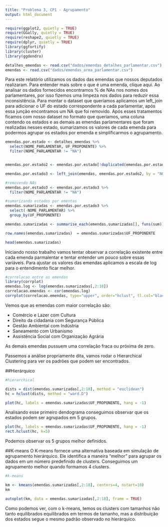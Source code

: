 ```yaml
---
title: "Problema 3, CP1 - Agrupamento"
output: html_document
---
```



```r
require(ggplot2, quietly = TRUE)
require(GGally, quietly = TRUE)
require(reshape2, quietly = TRUE)
require(dplyr, quietly = TRUE)
library(ggfortify)
library(cluster)
library(ggdendro)

```


```r
detalhes_emendas <- read.csv("dados/emendas_detalhes_parlamentar.csv")
emendas <- read.csv("dados/emendas_area_parlamentar.csv")

``` 


Para este relatório utilizamos os dados das emendas que nossos deputados realizaram. Para entender mais sobre o que é uma emenda, clique aqui. 
Ao analisar os dados fornecidos encontramos % de NAs nos nomes dos parlamentares, por isso fizemos uma limpeza nos dados para reduzir essa inconsistência. Para montar o dataset que queríamos aplicamos um left_join para adicionar o UF do estado correspondente a cada parlamentar, após essa junção encontramos um NA que foi removido. Após esses tratamentos ficamos com nosso dataset no formato que queríamos, uma coluna contendo os estados e as demais as emendas parlamentares que foram realizadas nesses estado, sumarizamos os valores de cada emenda para podermos agrupar os estados por emenda e simplificarmos o agrupamento.

```r

emendas.por.estado <- detalhes_emendas %>%
  select(NOME_PARLAMENTAR, UF_PROPONENTE) %>%
  filter(NOME_PARLAMENTAR != "NA")


emendas.por.estado2 <- emendas.por.estado[!duplicated(emendas.por.estado), ]

emendas.por.estado3 <- left_join(emendas, emendas.por.estado2, by = "NOME_PARLAMENTAR")

#removendo NAs
emendas.por.estado3 <- emendas.por.estado3 %>%
  filter(NOME_PARLAMENTAR != "NA")

#sumarizando estados por ementas
emendas.sumarizadas <- emendas.por.estado3 %>%
  select(-NOME_PARLAMENTAR) %>%
  group_by(UF_PROPONENTE)

emendas.sumarizadas <- summarise_each(emendas.sumarizadas[], funs(sum))

row.names(emendas.sumarizadas)  = emendas.sumarizadas$UF_PROPONENTE

head(emendas.sumarizadas)
``` 

Iniciando nosso trabalho vamos tentar observar a correlação existente entre cada emenda parmalentar e tentar entender um pouco sobre essas variáveis. Para ajustar os valores das emendas aplicamos a escala de log para o entendimento ficar melhor.

```r
#correlacao entre as emendas
library(corrplot)
emendas.log <- log(emendas.sumarizadas[,2:18])
correlacao.emendas <- cor(emendas.log)
corrplot(correlacao.emendas, type="upper", order="hclust", tl.col="black", tl.srt=45)

```
Vemos que as emendas com maior correlação são:

- Comércio e Lazer com Cultura
- Direito da cidadania com Segurança Pública
- Gestão Ambiental com Indústria
- Saneamento com Urbanismo
- Assistência Social com Organização Agrária

As demais emendas pussuem uma correlação fraca ou próxima de zero.


Passemos a análise propriamente dita, vamos rodar o Hierarchical Clustering para ver os padrões que podem ser encontrados.

##Hierárquico
```r
#hierarchical

dists = dist(emendas.sumarizadas[,2:18], method = "euclidean")
hc = hclust(dists, method = "ward.D")

plot(hc, labels = emendas.sumarizadas$UF_PROPONENTE, hang = -1)

``` 

Analisando esse primeiro dendograma conseguimos observar que os estados podem ser agrupados em 5 grupos. 

```r
plot(hc, labels = emendas.sumarizadas$UF_PROPONENTE, hang = -1)
rect.hclust(hc, k=5)
```
Podemos observar os 5 grupos melhor definidos.

##K-means
O K-means fornece uma alternativa baseada em simulação de agrupamento hierárquico. Ele identifica a maneira "melhor" para agrupar os dados em um número predefinido de clusters. Conseguimos um agrupamento melhor quando formamos 4 clusters.
```r
#k-means

km <- kmeans(emendas.sumarizadas[,2:18], centers=4, nstart=10)
km

autoplot(km, data = emendas.sumarizadas[,2:18], frame = TRUE)


```
Como podemos ver, com o k-means, temos os clusters com tamanhos não tanto equilibrados equilibrados em termos de tamanho, mas a distribuição dos estados segue o mesmo padrão observado no hierárquico. 


